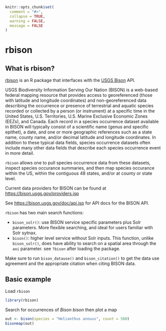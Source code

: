 ```r
knitr::opts_chunk$set(
  comment = "#>",
  collapse = TRUE,
  warning = FALSE,
  message = FALSE
)
```

# rbison {#rbison}

## What is rbison? {#what-rbison}

[rbison][] is an R package that interfaces with the [USGS Bison](https://bison.usgs.gov) API.

USGS Biodiversity Information Serving Our Nation (BISON) is a web-based federal mapping resource that provides access to georeferenced (those with latitude and longitude coordinates) and non-georeferenced data describing the occurrence or presence of terrestrial and aquatic species recorded or collected by a person (or instrument) at a specific time in the United States, U.S. Territories, U.S. Marine Exclusive Economic Zones (EEZs), and Canada. Each record in a species occurrence dataset available in BISON will typically consist of a scientific name (genus and specific epithet), a date, and one or more geographic references such as a state name, county name, and/or decimal latitude and longitude coordinates. In addition to these typical data fields, species occurrence datasets often include many other data fields that describe each species occurrence event in more detail.

`rbison` allows one to pull species occurrence data from these datasets, inspect species occurance summaries, and then map species occurance within the US, within the contiguous 48 states, and/or at county or state level.

Current data providers for BISON can be found at <https://bison.usgs.gov/providers.jsp>

See <https://bison.usgs.gov/doc/api.jsp> for API docs for the BISON API.

`rbison` has two main search functions:

- `bison_solr()`: use BISON service specific parameters plus Solr parameters. 
More flexible searching, and ideal for users familiar with Solr sytnax.
- `bison()`: higher level service without Solr inputs. This function, unlike
`bison_solr()`, does have ability to search on a spatial area through the 
`aoi` parameter. see `?bison`  after loading the package.

Make sure to run `bison_datause()` and `bison_citation()` to get the data use 
agreement and the appropriate citation when citing BISON data.


## Basic example {#rbison-basic-example}

Load `rbison`

```r
library(rbison)
```

Search for occurrences of _Bison bison_ then plot a map

```r
out <- bison(species = "Helianthus annuus", count = 500)
bisonmap(out)
```

[rbison]: https://github.com/ropensci/rbison
